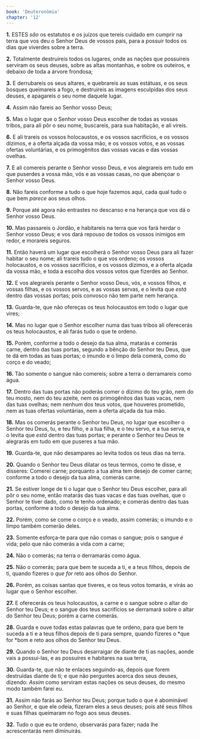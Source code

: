 ```yaml
---
book: 'Deuteronômio'
chapter: '12'
---
```


**1.** ESTES *são* os estatutos e os juízos que tereis cuidado em cumprir na terra que vos deu o Senhor Deus de vossos pais, para a possuir todos os dias que viverdes sobre a terra.

**2.** Totalmente destruireis todos os lugares, onde as nações que possuireis serviram os seus deuses, sobre as altas montanhas, e sobre os outeiros, e debaixo de toda a árvore frondosa;

**3.** E derrubareis os seus altares, e quebrareis as suas estátuas, e os seus bosques queimareis a fogo, e destruireis as imagens esculpidas dos seus deuses, e apagareis o seu nome daquele lugar.

**4.** Assim não fareis ao Senhor vosso Deus;

**5.** Mas o lugar que o Senhor vosso Deus escolher de todas as vossas tribos, para ali pôr o seu nome, buscareis, para sua habitação, e ali vireis.

**6.** E ali trareis os vossos holocaustos, e os vossos sacrifícios, e os vossos dízimos, e a oferta alçada da vossa mão, e os vossos votos, e as vossas ofertas voluntárias, e os primogênitos das vossas vacas e das vossas ovelhas.

**7.** E ali comereis perante o Senhor vosso Deus, e vos alegrareis em tudo em que puserdes a vossa mão, vós e as vossas casas, no que abençoar o Senhor vosso Deus.

**8.** Não fareis conforme a tudo o que hoje fazemos aqui, cada qual tudo o que bem *parece* aos seus olhos.

**9.** Porque até agora não entrastes no descanso e na herança que vos dá o Senhor vosso Deus.

**10.** Mas passareis o Jordão, e habitareis na terra que vos fará herdar o Senhor vosso Deus; e vos dará repouso de todos os vossos inimigos em redor, e morareis seguros.

**11.** Então haverá um lugar que escolherá o Senhor vosso Deus para ali fazer habitar o seu nome; ali trareis tudo o que vos ordeno; os vossos holocaustos, e os vossos sacrifícios, e os vossos dízimos, e a oferta alçada da vossa mão, e toda a escolha dos vossos votos que fizerdes ao Senhor.

**12.** E vos alegrareis perante o Senhor vosso Deus, vós, e vossos filhos, e vossas filhas, e os vossos servos, e as vossas servas, e o levita que *está* dentro das vossas portas; pois convosco não tem parte nem herança.

**13.** Guarda-te, que não ofereças os teus holocaustos em todo o lugar que vires;

**14.** Mas no lugar que o Senhor escolher numa das tuas tribos ali oferecerás os teus holocaustos, e ali farás tudo o que te ordeno.

**15.** Porém, conforme a todo o desejo da tua alma, matarás e comerás carne, dentro das tuas portas, segundo a bênção do Senhor teu Deus, que te dá em todas as tuas portas; o imundo e o limpo dela comerá, como do corço e do veado;

**16.** Tão somente o sangue não comereis; sobre a terra o derramareis como água.

**17.** Dentro das tuas portas não poderás comer o dízimo do teu grão, nem do teu mosto, nem do teu azeite, nem os primogênitos das tuas vacas, nem das tuas ovelhas; nem nenhum dos teus votos, que houveres prometido, nem as tuas ofertas voluntárias, nem a oferta alçada da tua mão.

**18.** Mas os comerás perante o Senhor teu Deus, no lugar que escolher o Senhor teu Deus, tu, e teu filho, e a tua filha, e o teu servo, e a tua serva, e o levita que *está* dentro das tuas portas; e perante o Senhor teu Deus te alegrarás em tudo em que puseres a tua mão.

**19.** Guarda-te, que não desampares ao levita todos os teus dias na terra.

**20.** Quando o Senhor teu Deus dilatar os teus termos, como te disse, e disseres: Comerei carne; porquanto a tua alma tem desejo de comer carne; conforme a todo o desejo da tua alma, comerás carne.

**21.** Se estiver longe de ti o lugar que o Senhor teu Deus escolher, para ali pôr o seu nome, então matarás das tuas vacas e das tuas ovelhas, que o Senhor te tiver dado, como te tenho ordenado; e comerás dentro das tuas portas, conforme a todo o desejo da tua alma.

**22.** Porém, como se come o corço e o veado, assim comerás; o imundo e o limpo também comerão deles.

**23.** Somente esforça-te para que não comas o sangue; pois o sangue *é* vida; pelo que não comerás a vida com a carne;

**24.** Não o comerás; na terra o derramarás como água.

**25.** Não o comerás; para que bem te suceda a ti, e a teus filhos, depois de ti, quando fizeres o *que for* reto aos olhos do Senhor.

**26.** Porém, as coisas santas que tiveres, e os teus votos tomarás, e virás ao lugar que o Senhor escolher.

**27.** E oferecerás os teus holocaustos, a carne e o sangue sobre o altar do Senhor teu Deus; e o sangue dos teus sacrifícios se derramará sobre o altar do Senhor teu Deus; porém a carne comerás.

**28.** Guarda e ouve todas estas palavras que te ordeno, para que bem te suceda a ti e a teus filhos depois de ti para sempre, quando fizeres o *que for *bom e reto aos olhos do Senhor teu Deus.

**29.** Quando o Senhor teu Deus desarraigar de diante de ti as nações, aonde vais a possuí-las, e as possuíres e habitares na sua terra,

**30.** Guarda-te, que não te enlaces seguindo-as, depois que forem destruídas diante de ti; e que não perguntes acerca dos seus deuses, dizendo: *Assim* como serviram estas nações os seus deuses, do mesmo modo também farei eu.

**31.** Assim não farás ao Senhor teu Deus; porque tudo o que é abominável ao Senhor, e que ele odeia, fizeram eles a seus deuses; pois até seus filhos e suas filhas queimaram no fogo aos seus deuses.

**32.** Tudo o que eu te ordeno, observarás para fazer; nada lhe acrescentarás nem diminuirás.